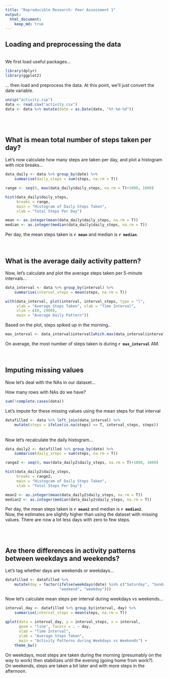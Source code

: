 ```yaml
---
title: "Reproducible Research: Peer Assessment 1"
output: 
  html_document:
    keep_md: true
---
```


## Loading and preprocessing the data  
\
We first load useful packages...

```r
library(dplyr)
library(ggplot2)
```

... then load and preprocess the data. 
At this point, we'll just convert the date variable. 

```r
unzip("activity.zip")
data <- read.csv("activity.csv")
data <- data %>% mutate(date = as.Date(date, "%Y-%m-%d"))
```
\
\

## What is mean total number of steps taken per day?  

Let's now calculate how many steps are taken per day, and plot a histogram 
with nice breaks...

```r
data_daily <- data %>% group_by(date) %>% 
    summarise(daily_steps = sum(steps, na.rm = T))

range <- seq(0, max(data_daily$daily_steps, na.rm = T)+1000, 1000)

hist(data_daily$daily_steps,
     breaks = range,
     main = "Histogram of Daily Steps Taken",
     xlab = "Total Steps Per Day")
```

```r
mean <- as.integer(mean(data_daily$daily_steps, na.rm = T))
median <- as.integer(median(data_daily$daily_steps, na.rm = T))
```

Per day, the mean steps taken is **`r mean`** and median is **`r median`**.  
\
\

## What is the average daily activity pattern?

Now, let's calculate and plot the average steps taken per 5-minute intervals... 
```r

data_interval <- data %>% group_by(interval) %>% 
    summarise(interval_steps = mean(steps, na.rm = T))

with(data_interval, plot(interval, interval_steps, type = "l",
     ylab = "Average Steps Taken", xlab = "Time Interval",
     xlim = c(0, 2400),
     main = "Average Daily Pattern"))
```

Based on the plot, steps spiked up in the morning.. 

```r
max_interval <- data_interval$interval[which.max(data_interval$interval_steps)]
```

On average, the most number of steps taken is during **`r max_interval`** AM.  
\
\

## Imputing missing values

Now let's deal with the NAs in our dataset...

How many rows with NAs do we have? 
```r
sum(!complete.cases(data))
```

Let's impute for these missing values using the mean steps for that interval

```r
datafilled <- data %>% left_join(data_interval) %>%
    mutate(steps = ifelse(is.na(steps) == T, interval_steps, steps))
```
\
Now let's recalculate the daily histogram... 

```r
data_daily2 <- datafilled %>% group_by(date) %>% 
    summarise(daily_steps = sum(steps, na.rm = T))

range2 <- seq(0, max(data_daily2$daily_steps, na.rm = T)+1000, 1000)

hist(data_daily2$daily_steps,
     breaks = range2,
     main = "Histogram of Daily Steps Taken",
     xlab = "Total Steps Per Day")
```

```r
mean2 <- as.integer(mean(data_daily2$daily_steps, na.rm = T))
median2 <- as.integer(median(data_daily2$daily_steps, na.rm = T))
```

Per day, the mean steps taken is **`r mean2`** and median is **`r median2`**.  
Now, the estimates are slightly higher than using the dataset with missing values. 
There are now a lot less days with zero to few steps. 

\
\




## Are there differences in activity patterns between weekdays and weekends?

Let's tag whether days are weekends or weekdays... 
```r
datafilled <- datafilled %>% 
    mutate(day = factor(ifelse(weekdays(date) %in% c("Saturday", "Sunday"), 
                        "weekend", "weekday")))
```

Now let's calculate mean steps per interval during weekdays vs weekends...
```r
interval_day <- datafilled %>% group_by(interval, day) %>%
    summarise(interval_steps = mean(steps, na.rm = T))
    
qplot(data = interval_day, y = interval_steps, x = interval, 
      geom = "line", facets = . ~ day, 
      xlab = "Time Interval", 
      ylab = "Average Steps Taken",
      main = "Activity Patterns during Weekdays vs Weekends") + 
    theme_bw()
```

On weekdays, most steps are taken during the morning (presumably on the way
to work) then stabilizes until the evening (going home from work?). 
\
On weekends, steps are taken a bit later and with more steps in the afternoon. 





